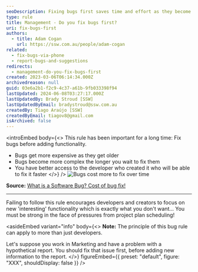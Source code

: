 ```yaml
---
seoDescription: Fixing bugs first saves time and effort as they become more complex and costly to resolve over time.
type: rule
title: Management - Do you fix bugs first?
uri: fix-bugs-first
authors:
  - title: Adam Cogan
    url: https://ssw.com.au/people/adam-cogan
related:
  - fix-bugs-via-phone
  - report-bugs-and-suggestions
redirects:
  - management-do-you-fix-bugs-first
created: 2023-03-06T06:14:34.000Z
archivedreason: null
guid: 03e6a2b1-f2c9-4c37-a61b-9fb033398f94
lastUpdated: 2024-06-08T03:27:17.000Z
lastUpdatedBy: Brady Stroud [SSW]
lastUpdatedByEmail: bradystroud@ssw.com.au
createdBy: Tiago Araújo [SSW]
createdByEmail: tiagov8@gmail.com
isArchived: false
---
```


<introEmbed
  body={<>
This rule has been important for a long time: Fix bugs before adding functionality.

- Bugs get more expensive as they get older
- Bugs become more complex the longer you wait to fix them
- You have better access to the developer who created it who will be able to fix it faster
  </>}
/>
![Bugs cost more to fix over time](/uploads/rules/fix-bugs-first/0_f1mn8rittlwl3zwz.png)

**Source:** [What is a Software Bug? Cost of bug fix!](https://www.testbytes.net/blog/what-is-a-software-bug)

---

Failing to follow this rule encourages developers and creators to focus on new 'interesting' functionality which is exactly what you don't want...
You must be strong in the face of pressures from project plan scheduling!

<asideEmbed
  variant="info"
  body={<>
    **Note:** The principle of this bug rule can apply to more than just developers.

Let's suppose you work in Marketing and have a problem with a hypothetical report. You should fix that issue first, before adding new information to the report.
  </>}
  figureEmbed={{
    preset: "default",
    figure: "XXX",
    shouldDisplay: false
  }}
/>
